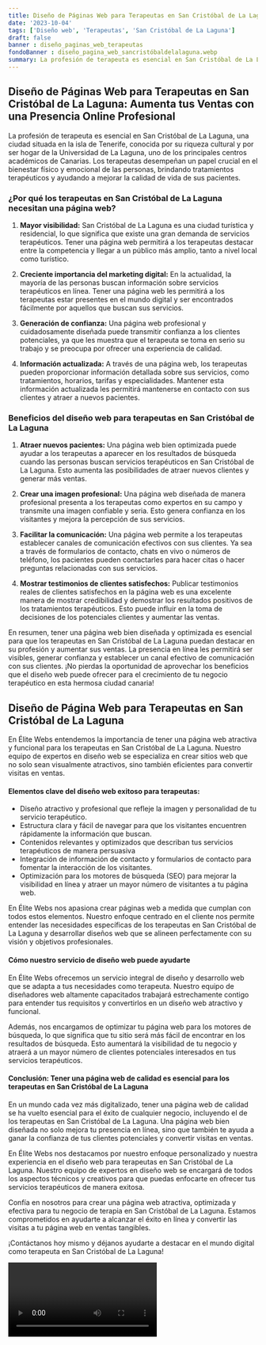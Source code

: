 ```yaml
---
title: Diseño de Páginas Web para Terapeutas en San Cristóbal de La Laguna
date: '2023-10-04'
tags: ['Diseño web', 'Terapeutas', 'San Cristóbal de La Laguna']
draft: false
banner : diseño_paginas_web_terapeutas
fondoBanner : diseño_pagina_web_sancristóbaldelalaguna.webp
summary: La profesión de terapeuta es esencial en San Cristóbal de La Laguna, una ciudad situada en la isla de Tenerife, conocida por su riqueza cultural y por ser hogar de la Universidad de La Laguna, uno de los principales centros académicos de Canarias. Los terapeutas desempeñan un papel crucial en el bienestar físico y emocional de las personas, brindando tratamientos terapéuticos y ayudando a mejorar la calidad de vida de sus pacientes.
---
```


## **Diseño de Páginas Web para Terapeutas en San Cristóbal de La Laguna: Aumenta tus Ventas con una Presencia Online Profesional**

La profesión de terapeuta es esencial en San Cristóbal de La Laguna, una ciudad situada en la isla de Tenerife, conocida por su riqueza cultural y por ser hogar de la Universidad de La Laguna, uno de los principales centros académicos de Canarias. Los terapeutas desempeñan un papel crucial en el bienestar físico y emocional de las personas, brindando tratamientos terapéuticos y ayudando a mejorar la calidad de vida de sus pacientes.

### **¿Por qué los terapeutas en San Cristóbal de La Laguna necesitan una página web?**

1. **Mayor visibilidad:** San Cristóbal de La Laguna es una ciudad turística y residencial, lo que significa que existe una gran demanda de servicios terapéuticos. Tener una página web permitirá a los terapeutas destacar entre la competencia y llegar a un público más amplio, tanto a nivel local como turístico.

2. **Creciente importancia del marketing digital:** En la actualidad, la mayoría de las personas buscan información sobre servicios terapéuticos en línea. Tener una página web les permitirá a los terapeutas estar presentes en el mundo digital y ser encontrados fácilmente por aquellos que buscan sus servicios.

3. **Generación de confianza:** Una página web profesional y cuidadosamente diseñada puede transmitir confianza a los clientes potenciales, ya que les muestra que el terapeuta se toma en serio su trabajo y se preocupa por ofrecer una experiencia de calidad.

4. **Información actualizada:** A través de una página web, los terapeutas pueden proporcionar información detallada sobre sus servicios, como tratamientos, horarios, tarifas y especialidades. Mantener esta información actualizada les permitirá mantenerse en contacto con sus clientes y atraer a nuevos pacientes.

### **Beneficios del diseño web para terapeutas en San Cristóbal de La Laguna**

1. **Atraer nuevos pacientes:** Una página web bien optimizada puede ayudar a los terapeutas a aparecer en los resultados de búsqueda cuando las personas buscan servicios terapéuticos en San Cristóbal de La Laguna. Esto aumenta las posibilidades de atraer nuevos clientes y generar más ventas.

2. **Crear una imagen profesional:** Una página web diseñada de manera profesional presenta a los terapeutas como expertos en su campo y transmite una imagen confiable y seria. Esto genera confianza en los visitantes y mejora la percepción de sus servicios.

3. **Facilitar la comunicación:** Una página web permite a los terapeutas establecer canales de comunicación efectivos con sus clientes. Ya sea a través de formularios de contacto, chats en vivo o números de teléfono, los pacientes pueden contactarles para hacer citas o hacer preguntas relacionadas con sus servicios.

4. **Mostrar testimonios de clientes satisfechos:** Publicar testimonios reales de clientes satisfechos en la página web es una excelente manera de mostrar credibilidad y demostrar los resultados positivos de los tratamientos terapéuticos. Esto puede influir en la toma de decisiones de los potenciales clientes y aumentar las ventas.

En resumen, tener una página web bien diseñada y optimizada es esencial para que los terapeutas en San Cristóbal de La Laguna puedan destacar en su profesión y aumentar sus ventas. La presencia en línea les permitirá ser visibles, generar confianza y establecer un canal efectivo de comunicación con sus clientes. ¡No pierdas la oportunidad de aprovechar los beneficios que el diseño web puede ofrecer para el crecimiento de tu negocio terapéutico en esta hermosa ciudad canaria!

<GifSeo />

<Cta />

## Diseño de Página Web para Terapeutas en San Cristóbal de La Laguna

En Élite Webs entendemos la importancia de tener una página web atractiva y funcional para los terapeutas en San Cristóbal de La Laguna. Nuestro equipo de expertos en diseño web se especializa en crear sitios web que no solo sean visualmente atractivos, sino también eficientes para convertir visitas en ventas.

#### Elementos clave del diseño web exitoso para terapeutas:

- Diseño atractivo y profesional que refleje la imagen y personalidad de tu servicio terapéutico.
- Estructura clara y fácil de navegar para que los visitantes encuentren rápidamente la información que buscan.
- Contenidos relevantes y optimizados que describan tus servicios terapéuticos de manera persuasiva
- Integración de información de contacto y formularios de contacto para fomentar la interacción de los visitantes.
- Optimización para los motores de búsqueda (SEO) para mejorar la visibilidad en línea y atraer un mayor número de visitantes a tu página web.

En Élite Webs nos apasiona crear páginas web a medida que cumplan con todos estos elementos. Nuestro enfoque centrado en el cliente nos permite entender las necesidades específicas de los terapeutas en San Cristóbal de La Laguna y desarrollar diseños web que se alineen perfectamente con su visión y objetivos profesionales.

#### Cómo nuestro servicio de diseño web puede ayudarte

En Élite Webs ofrecemos un servicio integral de diseño y desarrollo web que se adapta a tus necesidades como terapeuta. Nuestro equipo de diseñadores web altamente capacitados trabajará estrechamente contigo para entender tus requisitos y convertirlos en un diseño web atractivo y funcional.

Además, nos encargamos de optimizar tu página web para los motores de búsqueda, lo que significa que tu sitio será más fácil de encontrar en los resultados de búsqueda. Esto aumentará la visibilidad de tu negocio y atraerá a un mayor número de clientes potenciales interesados en tus servicios terapéuticos.

#### Conclusión: Tener una página web de calidad es esencial para los terapeutas en San Cristóbal de La Laguna

En un mundo cada vez más digitalizado, tener una página web de calidad se ha vuelto esencial para el éxito de cualquier negocio, incluyendo el de los terapeutas en San Cristóbal de La Laguna. Una página web bien diseñada no solo mejora tu presencia en línea, sino que también te ayuda a ganar la confianza de tus clientes potenciales y convertir visitas en ventas.

En Élite Webs nos destacamos por nuestro enfoque personalizado y nuestra experiencia en el diseño web para terapeutas en San Cristóbal de La Laguna. Nuestro equipo de expertos en diseño web se encargará de todos los aspectos técnicos y creativos para que puedas enfocarte en ofrecer tus servicios terapéuticos de manera exitosa.

Confía en nosotros para crear una página web atractiva, optimizada y efectiva para tu negocio de terapia en San Cristóbal de La Laguna. Estamos comprometidos en ayudarte a alcanzar el éxito en línea y convertir las visitas a tu página web en ventas tangibles.

¡Contáctanos hoy mismo y déjanos ayudarte a destacar en el mundo digital como terapeuta en San Cristóbal de La Laguna!

<Video />

<CtaBot job='Terapeutas' city='San Cristóbal de La Laguna'/>

<Gmaps query='San Cristóbal de La Laguna+españa+maps' />